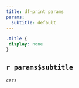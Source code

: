 ```yaml
---
title: df-print params
params:
  subtitle: default
---
```


```css
.title {
 display: none
}
```

## `r params$subtitle`

```r
cars
```
